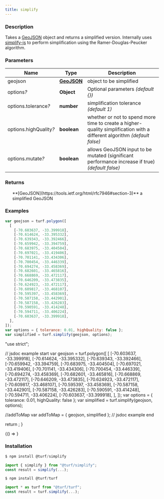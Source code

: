 ```yaml
---
title: simplify
---
```



### Description

Takes a [GeoJSON](https://tools.ietf.org/html/rfc7946#section-3) object and returns a simplified version. Internally uses
[simplify-js](http://mourner.github.io/simplify-js/) to perform simplification using the Ramer-Douglas-Peucker algorithm.

### Parameters

| Name                        | Type                                                         | Description                                                                                                              |
| --------------------------- | ------------------------------------------------------------ | ------------------------------------------------------------------------------------------------------------------------ |
| geojson                     | **[GeoJSON](https://tools.ietf.org/html/rfc7946#section-3)** | object to be simplified                                                                                                  |
| options<i>?</i>             | **Object**                                                   | Optional parameters _(default \{})_                                                                                      |
| options.tolerance<i>?</i>   | **number**                                                   | simplification tolerance _(default 1)_                                                                                   |
| options.highQuality<i>?</i> | **boolean**                                                  | whether or not to spend more time to create a higher-quality simplification with a different algorithm _(default false)_ |
| options.mutate<i>?</i>      | **boolean**                                                  | allows GeoJSON input to be mutated (significant performance increase if true) _(default false)_                          |

### Returns

<ul>
  **[GeoJSON](https://tools.ietf.org/html/rfc7946#section-3)** a simplified GeoJSON

</ul>

### Examples

```javascript
var geojson = turf.polygon([
  [
    [-70.603637, -33.399918],
    [-70.614624, -33.395332],
    [-70.639343, -33.392466],
    [-70.659942, -33.394759],
    [-70.683975, -33.404504],
    [-70.697021, -33.419406],
    [-70.701141, -33.434306],
    [-70.700454, -33.446339],
    [-70.694274, -33.458369],
    [-70.682601, -33.465816],
    [-70.668869, -33.472117],
    [-70.646209, -33.473835],
    [-70.624923, -33.472117],
    [-70.609817, -33.468107],
    [-70.595397, -33.458369],
    [-70.587158, -33.442901],
    [-70.587158, -33.426283],
    [-70.590591, -33.414248],
    [-70.594711, -33.406224],
    [-70.603637, -33.399918],
  ],
]);
var options = { tolerance: 0.01, highQuality: false };
var simplified = turf.simplify(geojson, options);
```

  "use strict";

  // jsdoc example start
  var geojson = turf.polygon([
    [
      [-70.603637, -33.399918],
      [-70.614624, -33.395332],
      [-70.639343, -33.392466],
      [-70.659942, -33.394759],
      [-70.683975, -33.404504],
      [-70.697021, -33.419406],
      [-70.701141, -33.434306],
      [-70.700454, -33.446339],
      [-70.694274, -33.458369],
      [-70.682601, -33.465816],
      [-70.668869, -33.472117],
      [-70.646209, -33.473835],
      [-70.624923, -33.472117],
      [-70.609817, -33.468107],
      [-70.595397, -33.458369],
      [-70.587158, -33.442901],
      [-70.587158, -33.426283],
      [-70.590591, -33.414248],
      [-70.594711, -33.406224],
      [-70.603637, -33.399918],
    ],
  ]);
  var options = { tolerance: 0.01, highQuality: false };
  var simplified = turf.simplify(geojson, options);

  //addToMap
  var addToMap = { geojson, simplified };
  // jsdoc example end

  return <ExampleMap addToMap={addToMap} />;
}

<!-- prettier-ignore -->
<BrowserOnly>{() => <Map0 />}</BrowserOnly>

### Installation

```javascript
$ npm install @turf/simplify

import { simplify } from "@turf/simplify";
const result = simplify(...);
```

```javascript
$ npm install @turf/turf

import * as turf from "@turf/turf";
const result = turf.simplify(...);
```
